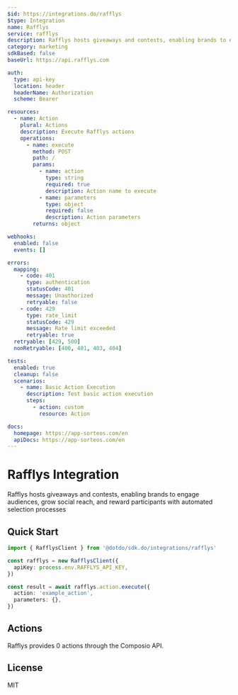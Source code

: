 ```yaml
---
$id: https://integrations.do/rafflys
$type: Integration
name: Rafflys
service: rafflys
description: Rafflys hosts giveaways and contests, enabling brands to engage audiences, grow social reach, and reward participants with automated selection processes
category: marketing
sdkBased: false
baseUrl: https://api.rafflys.com

auth:
  type: api-key
  location: header
  headerName: Authorization
  scheme: Bearer

resources:
  - name: Action
    plural: Actions
    description: Execute Rafflys actions
    operations:
      - name: execute
        method: POST
        path: /
        params:
          - name: action
            type: string
            required: true
            description: Action name to execute
          - name: parameters
            type: object
            required: false
            description: Action parameters
        returns: object

webhooks:
  enabled: false
  events: []

errors:
  mapping:
    - code: 401
      type: authentication
      statusCode: 401
      message: Unauthorized
      retryable: false
    - code: 429
      type: rate_limit
      statusCode: 429
      message: Rate limit exceeded
      retryable: true
  retryable: [429, 500]
  nonRetryable: [400, 401, 403, 404]

tests:
  enabled: true
  cleanup: false
  scenarios:
    - name: Basic Action Execution
      description: Test basic action execution
      steps:
        - action: custom
          resource: Action

docs:
  homepage: https://app-sorteos.com/en
  apiDocs: https://app-sorteos.com/en
---
```


# Rafflys Integration

Rafflys hosts giveaways and contests, enabling brands to engage audiences, grow social reach, and reward participants with automated selection processes

## Quick Start

```typescript
import { RafflysClient } from '@dotdo/sdk.do/integrations/rafflys'

const rafflys = new RafflysClient({
  apiKey: process.env.RAFFLYS_API_KEY,
})

const result = await rafflys.action.execute({
  action: 'example_action',
  parameters: {},
})
```

## Actions

Rafflys provides 0 actions through the Composio API.

## License

MIT
